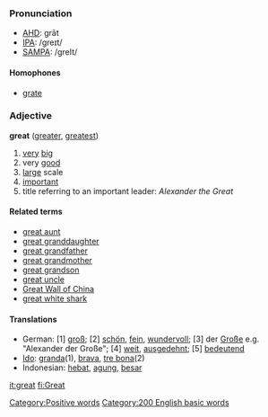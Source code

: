 ===Pronunciation===
*[[w:AHD|AHD]]: grāt
*[[w:IPA|IPA]]: /greɪt/
*[[w:SAMPA|SAMPA]]: /greIt/
====Homophones====
*[[grate]]

===Adjective===
'''great''' ([[greater]], [[greatest]])

# [[very]] [[big]]
# very [[good]]
# [[large]] scale
# [[important]]
# title referring to an important leader: ''Alexander the Great''

====Related terms====
*[[great aunt]]
*[[great granddaughter]]
*[[great grandfather]]
*[[great grandmother]]
*[[great grandson]]
*[[great uncle]]
*[[Great Wall of China]]
*[[great white shark]]

====Translations====
*German: [1] [[groß]]; [2] [[schön]], [[fein]], [[wundervoll]]; [3] der [[Große]] e.g. "Alexander der Große"; [4] [[weit]], [[ausgedehnt]]; [5] [[bedeutend]]
*[[Ido]]: [[granda]](1), [[brava]], [[tre bona]](2)
*Indonesian: [[hebat]], [[agung]], [[besar]]

[[Category:Positive words]]

[[it:great]]
[[fi:Great]]
[[Category:200 English basic words]]